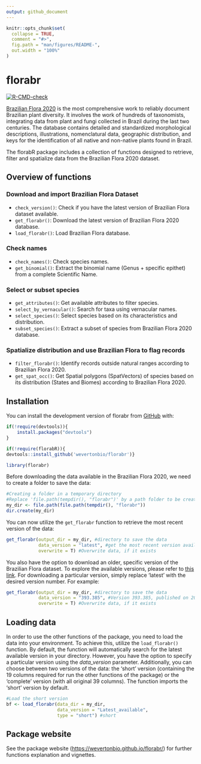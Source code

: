 ```yaml
---
output: github_document
---
```


<!-- README.md is generated from README.Rmd. Please edit that file -->

```r
knitr::opts_chunk$set(
  collapse = TRUE,
  comment = "#>",
  fig.path = "man/figures/README-",
  out.width = "100%"
)
```

# florabr

<!-- badges: start -->
[![R-CMD-check](https://github.com/wevertonbio/florabr/actions/workflows/R-CMD-check.yaml/badge.svg)](https://github.com/wevertonbio/florabr/actions/workflows/R-CMD-check.yaml)
<!-- badges: end -->

[Brazilian Flora
2020](http://floradobrasil.jbrj.gov.br/reflora/listaBrasil/PrincipalUC/PrincipalUC.do?lingua=en) is the most comprehensive work to reliably document Brazilian plant diversity. It involves the work of hundreds of taxonomists, integrating data from plant and fungi collected in Brazil during the last two centuries. The database contains detailed and standardized morphological descriptions, illustrations, nomenclatural data, geographic distribution, and keys for the identification of all native and non-native plants found in Brazil.

The florabR package includes a collection of functions designed to
retrieve, filter and spatialize data from the Brazilian Flora 2020
dataset.

## Overview of functions

### Download and import Brazilian Flora Dataset
* `check_version()`: Check if you have the latest version of Brazilian Flora dataset available.
* `get_florabr()`: Download the latest version of Brazilian Flora 2020 database.
* `load_florabr()`: Load Brazilian Flora database.

### Check names
* `check_names()`: Check species names.
* `get_binomial()`: Extract the binomial name (Genus + specific epithet) from a complete Scientific Name.


### Select or subset species
* `get_attributes()`: Get available attributes to filter species.
* `select_by_vernacular()`: Search for taxa using vernacular names.
* `select_species()`: Select species based on its characteristics and distribution.
* `subset_species()`: Extract a subset of species from Brazilian Flora 2020 database.

### Spatialize distribution and use Brazilian Flora to flag records
* `filter_florabr()`: Identify records outside natural ranges according to Brazilian Flora 2020.
* `get_spat_occ()`: Get Spatial polygons (SpatVectors) of species based on its distribution (States and Biomes) according to Brazilian Flora 2020.

## Installation

You can install the development version of florabr from [GitHub](https://github.com/wevertonbio/florabr) with:

``` r
if(!require(devtools)){
    install.packages("devtools")
}

if(!require(florabR)){
devtools::install_github('wevertonbio/florabr')}

library(florabr)
```

Before downloading the data available in the Brazilian Flora 2020, we need to create a folder to save the data:

``` r
#Creating a folder in a temporary directory
#Replace 'file.path(tempdir(), "florabr")' by a path folder to be create in your computer
my_dir <- file.path(file.path(tempdir(), "florabr"))
dir.create(my_dir)
```

You can now utilize the `get_florabr` function to retrieve the most recent version of the data:

``` r
get_florabr(output_dir = my_dir, #directory to save the data
            data_version = "latest", #get the most recent version available
            overwrite = T) #Overwrite data, if it exists
```

You also have the option to download an older, specific version of the Brazilian Flora dataset. To explore the available versions, please refer to [this link](https://ipt.jbrj.gov.br/jbrj/resource?r=lista_especies_flora_brasil). For downloading a particular version, simply replace 'latest' with the desired version number. For example:

``` r
get_florabr(output_dir = my_dir, #directory to save the data
            data_version = "393.385", #Version 393.385, published on 2023-07-21
            overwrite = T) #Overwrite data, if it exists
```

## Loading data

In order to use the other functions of the package, you need to load the data into your environment. To achieve this, utilize the `load_florabr()` function. By default, the function will automatically search for the latest available version in your directory. However, you have the option to specify a particular version using the *data_version* parameter.
Additionally, you can choose between two versions of the data: the 'short' version (containing the 19 columns required for run the other functions of the package) or the 'complete' version (with all original 39 columns). The function imports the 'short' version by default.

``` r
#Load the short version
bf <- load_florabr(data_dir = my_dir,
                   data_version = "Latest_available",
                   type = "short") #short
```

## Package website
See the package website (<https://wevertonbio.github.io/florabr/>) for further functions explanation and vignettes.
 
